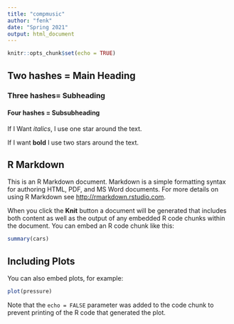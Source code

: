 ```yaml
---
title: "compmusic"
author: "fenk"
date: "Spring 2021"
output: html_document
---
```


```r
knitr::opts_chunk$set(echo = TRUE)
```

## Two hashes = Main Heading
### Three hashes= Subheading
#### Four hashes = Subsubheading

If I Want *italics*, I use one star around the text.

If I want **bold** I use two stars around the text.

## R Markdown

This is an R Markdown document. Markdown is a simple formatting syntax for authoring HTML, PDF, and MS Word documents. For more details on using R Markdown see <http://rmarkdown.rstudio.com>.

When you click the **Knit** button a document will be generated that includes both content as well as the output of any embedded R code chunks within the document. You can embed an R code chunk like this:

```r
summary(cars)
```

## Including Plots

You can also embed plots, for example:

```r
plot(pressure)
```

Note that the `echo = FALSE` parameter was added to the code chunk to prevent printing of the R code that generated the plot.
